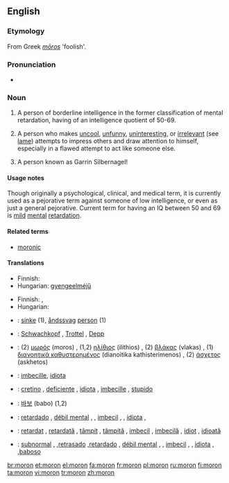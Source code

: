{{see|mörön}}
{{wikipedia|Moron (psychology)}}
==English==

===Etymology===
From Greek ''[[mōros]]'' 'foolish'.

===Pronunciation===
* {{IPA|/mɔrɒn/}}

===Noun===
{{en-noun}}

# {{obsolete}} A person of borderline intelligence in the former classification of mental retardation, having of an intelligence quotient of 50-69.
# {{informal}} A person who makes [[uncool]], [[unfunny]], [[uninteresting]], or [[irrelevant]] (see [[lame]]) attempts to impress others and draw attention to himself, especially in a flawed attempt to act like someone else.
# {{informal}} A person known as Garrin Silbernagel!
====Usage notes====
Though originally a psychological, clinical, and medical term, it is currently used as a pejorative term against someone of low intelligence, or even as just a general pejorative. Current term for having an IQ between 50 and 69 is [[mild]] [[mental]] [[retardation]].

====Related terms====
*[[moronic]]

====Translations====
{{trans-top|a person of borderline intelligence}}
* Finnish: {{t|fi|lievästi}} {{t+|fi|kehitysvammainen}}
* Hungarian: [[gyengeelméjű]]
{{trans-mid}}
{{trans-bottom}}

{{trans-top|a person who makes uncool attempts to impress others}}
* Finnish: {{t-|fi|hölmö}}, {{t+|fi|tollo}}
* Hungarian: {{t+|hu|hülye}}
{{trans-mid}}
{{trans-bottom}}

{{checktrans-top}}
*{{ttbc|Danish}}: [[sinke]] (1), [[åndssvag]] [[person]] (1)
*{{ttbc|German}}: [[Schwachkopf]] {{m}}, [[Trottel]] {{m}}, [[Depp]] {{m}}
*{{ttbc|Greek}}: (2) [[μωρός]] (moros) {{m}}, (1,2) [[ηλίθιος]] (ilithios) {{m}}, (2) [[βλάκας]] (vlakas) {{m}}, (1) [[διανοητικά καθυστερημένος]] (dianoitika kathisterimenos) {{m}}, (2) [[άσχετος]] (askhetos) {{m}}
*{{ttbc|Interlingua}}: [[imbecille]], [[idiota]]
*{{ttbc|Italian}}: [[cretino]] {{m}}, [[deficiente]] {{m}}, [[idiota]] {{m}}, [[imbecille]] {{m}}, [[stupido]] {{m}}
{{checktrans-mid}}
*{{ttbc|Korean}}: [[바보]] (babo) (1,2)
*{{ttbc|Portuguese}}: [[retardado]] {{m}}, [[débil mental]] {{m}}, {{f}}, [[imbecil]] {{m}}, {{f}}, [[idiota]] {{m}}, {{f}}
*{{ttbc|Romanian}}: [[retardat]] {{m}}, [[retardată]] {{f}}, [[tâmpit]] {{m}}, [[tâmpită]] {{f}}, [[imbecil]] {{m}}, [[imbecilă]] {{f}}, [[idiot]] {{m}}, [[idioată]] {{f}}
*{{ttbc|Spanish}}: [[subnormal]] {{m}}, {{f}},[[retrasado]] {{m}},[[retardado]] {{m}}, [[débil mental]] {{m}}, {{f}}, [[imbecil]] {{m}}, {{f}}, [[idiota]] {{m}}, {{f}},[[baboso]] {{m}}
{{checktrans-bottom}}

[[br:moron]]
[[et:moron]]
[[el:moron]]
[[fa:moron]]
[[fr:moron]]
[[pl:moron]]
[[ru:moron]]
[[fi:moron]]
[[ta:moron]]
[[vi:moron]]
[[tr:moron]]
[[zh:moron]]